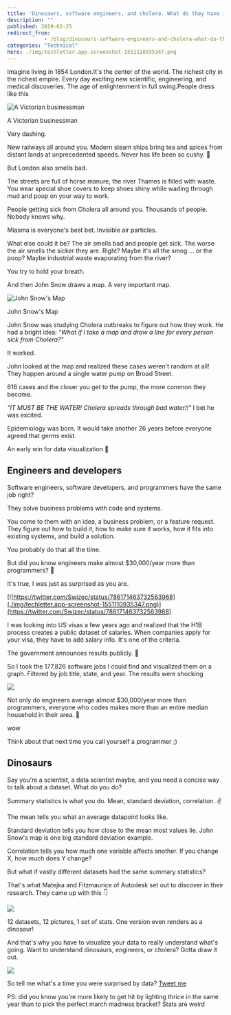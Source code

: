 ```yaml
---
title: 'Dinosaurs, software engineers, and cholera. What do they have in common?'
description: ""
published: 2019-02-25
redirect_from: 
            - /blog/dinosaurs-software-engineers-and-cholera-what-do-they-have-in-common/swizec/8956
categories: "Technical"
hero: ./img/techletter.app-screenshot-1551110935347.png
---
```

Imagine living in 1854 London.It&#x27;s the center of the world. The richest city in the richest empire. Every day exciting new scientific, engineering, and medical discoveries. The age of enlightenment in full swing.People dress like this

![A Victorian businessman](./img/webimages-gallery_1850s_bowtie.gif)

A Victorian businessman

Very dashing.

New railways all around you. Modern steam ships bring tea and spices from distant lands at unprecedented speeds. Never has life been so cushy. 🎩

But London also smells bad.

The streets are full of horse manure, the river Thames is filled with waste. You wear special shoe covers to keep shoes shiny while wading through mud and poop on your way to work.

People getting sick from Cholera all around you. Thousands of people. Nobody knows why.

Miasma is everyone&#x27;s best bet. Invisible air particles.

What else could it be? The air smells bad and people get sick. The worse the air smells the sicker they are. Right? Maybe it&#x27;s all the smog ... or the poop? Maybe industrial waste evaporating from the river?

You try to hold your breath.

And then John Snow draws a map. A very important map.

![John Snow's Map](https://upload.wikimedia.org/wikipedia/commons/thumb/2/27/Snow-cholera-map-1.jpg/1920px-Snow-cholera-map-1.jpg)

John Snow&#x27;s Map

John Snow was studying Cholera outbreaks to figure out how they work. He had a bright idea: _&quot;What if I take a map and draw a line for every person sick from Cholera?&quot;_

It worked.

John looked at the map and realized these cases weren&#x27;t random at all! They happen around a single water pump on Broad Street.

616 cases and the closer you get to the pump, the more common they become.

_&quot;IT MUST BE THE WATER! Cholera spreads through bad water!!&quot;_ I bet he was excited.

Epidemiology was born. It would take another 26 years before everyone agreed that germs exist.

An early win for data visualization 💪

## Engineers and developers

Software engineers, software developers, and programmers have the same job right?

They solve business problems with code and systems.

You come to them with an idea, a business problem, or a feature request. They figure out how to build it, how to make sure it works, how it fits into existing systems, and build a solution.

You probably do that all the time.

But did you know engineers make almost \$30,000/year more than programmers? 🤨

It&#x27;s true, I was just as surprised as you are.

[![https://twitter.com/Swizec/status/786171463732563968](./img/techletter.app-screenshot-1551110935347.png)](https://twitter.com/Swizec/status/786171463732563968)

I was looking into US visas a few years ago and realized that the H1B process creates a public dataset of salaries. When companies apply for your visa, they have to add salary info. It&#x27;s one of the criteria.

The government announces results publicly. 🤔

So I took the 177,826 software jobs I could find and visualized them on a graph. Filtered by job title, state, and year. The results were shocking

![](./img/static-salaries.92f742c6.gif)

Not only do engineers average almost \$30,000/year more than programmers, everyone who codes makes more than an entire median household in their area. 🤯

wow

Think about that next time you call yourself a programmer ;)

## Dinosaurs

Say you&#x27;re a scientist, a data scientist maybe, and you need a concise way to talk about a dataset. What do you do?

Summary statistics is what you do. Mean, standard deviation, correlation. ✌️

The mean tells you what an average datapoint looks like.

Standard deviation tells you how close to the mean most values lie. John Snow&#x27;s map is one big standard deviation example.

Correlation tells you how much one variable affects another. If you change X, how much does Y change?

But what if vastly different datasets had the same summary statistics?

That&#x27;s what Matejka and Fitzmaurice of Autodesk set out to discover in their research. They came up with this 👇

![](./img/static-datasaurus.276ab6ca.gif)

12 datasets, 12 pictures, 1 set of stats. One version even renders as a dinosaur!

And that&#x27;s why you have to visualize your data to really understand what&#x27;s going. Want to understand dinosaurs, engineers, or cholera? Gotta draw it out.

![](./img/media-AbPNdmgk6TJK-giphy.gif)

So tell me what&#x27;s a time you were surprised by data? [Tweet me](https://twitter.com/Swizec)

PS: did you know you&#x27;re more likely to get hit by lighting thrice in the same year than to pick the perfect march madness bracket? Stats are weird
